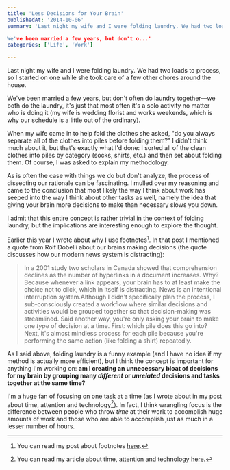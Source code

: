 ```yaml
---
title: 'Less Decisions for Your Brain'
publishedAt: '2014-10-06'
summary: 'Last night my wife and I were folding laundry. We had two loads to process, so I started on one while she took care of a few other chores around the house.

We've been married a few years, but don't o...'
categories: ['Life', 'Work']

---
```


Last night my wife and I were folding laundry. We had two loads to process, so I started on one while she took care of a few other chores around the house.

We've been married a few years, but don't often do laundry together—we both do the laundry, it's just that most often it's a solo activity no matter who is doing it (my wife is wedding florist and works weekends, which is why our schedule is a little out of the ordinary).

When my wife came in to help fold the clothes she asked, "do you always separate all of the clothes into piles before folding them?" I didn't think much about it, but that's exactly what I'd done: I sorted all of the clean clothes into piles by category (socks, shirts, etc.) and then set about folding them. Of course, I was asked to explain my methodology.

As is often the case with things we do but don't analyze, the process of dissecting our rationale can be fascinating. I mulled over my reasoning and came to the conclusion that most likely the way I think about work has seeped into the way I think about other tasks as well, namely the idea that giving your brain more decisions to make than necessary slows you down.

I admit that this entire concept is rather trivial in the context of folding laundry, but the implications are interesting enough to explore the thought.

Earlier this year I wrote about why I use footnotes[^1]. In that post I mentioned a quote from Rolf Dobelli about our brains making decisions (the quote discusses how our modern news system is distracting):

> In a 2001 study two scholars in Canada showed that comprehension declines as the number of hyperlinks in a document increases. Why? Because whenever a link appears, your brain has to at least make the choice not to click, which in itself is distracting. News is an intentional interruption system.Although I didn't specifically plan the process, I sub-consciously created a workflow where similar decisions and activities would be grouped together so that decision-making was streamlined. Said another way, you're only asking your brain to make one *type* of decision at a time. First: which pile does this go into? Next, it's almost mindless process for each pile because you're performing the same action (like folding a shirt) repeatedly.

As I said above, folding laundry is a funny example (and I have no idea if my method is actually more efficient), but I think the concept is important for anything I'm working on: **am I creating an unnecessary bloat of decisions for my brain by grouping many *different* or *unrelated* decisions and tasks together at the same time?**

I'm a huge fan of focusing on one task at a time (as I wrote about in my post about time, attention and technology[^2]). In fact, I think wrangling focus is the difference between people who throw *time* at their work to accomplish huge amounts of work and those who are able to accomplish just as much in a lesser number of hours.

[^1]: You can read my post about footnotes [here](/blog/why-footnotes).



[^2]: You can read my article about time, attention and technology [here](/blog/making-it-count-how-i-steward-time-attention-and-technology).
